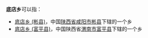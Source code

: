 '''底店乡'''可以指：
* [[底店乡_(彬县)|底店乡 (彬县)]]，中国[[陕西省|陕西省]][[咸阳市|咸阳市]][[彬县|彬县]]下辖的一个乡
* [[底店乡_(富平县)|底店乡 (富平县)]]，中国陕西省[[渭南市|渭南市]][[富平县|富平县]]下辖的一个乡

{{disambig|D底|cat=三字中国乡名消歧义}}